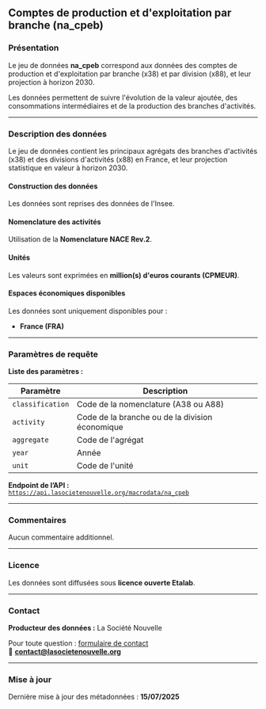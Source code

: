## Comptes de production et d'exploitation par branche (na_cpeb)

### Présentation

Le jeu de données **na_cpeb** correspond aux données des comptes de production et d'exploitation par branche (x38) et par division (x88), et leur projection à horizon 2030.

Les données permettent de suivre l'évolution de la valeur ajoutée, des consommations intermédiaires et de la production des branches d'activités.

---

### Description des données

Le jeu de données contient les principaux agrégats des branches d'activités (x38) et des divisions d'activités (x88) en France, et leur projection statistique en valeur à horizon 2030.

#### Construction des données

Les données sont reprises des données de l'Insee.

#### Nomenclature des activités

Utilisation de la **Nomenclature NACE Rev.2**.

#### Unités

Les valeurs sont exprimées en **million(s) d'euros courants (CPMEUR)**.

#### Espaces économiques disponibles

Les données sont uniquement disponibles pour :
- **France (FRA)**

---

### Paramètres de requête

**Liste des paramètres :**

<table>
  <thead>
    <tr>
      <th>Paramètre</th>
      <th>Description</th>
    </tr>
  </thead>
  <tbody>
    <tr>
      <td><code>classification</code></td>
      <td>Code de la nomenclature (A38 ou A88)</td>
    </tr>
    <tr>
      <td><code>activity</code></td>
      <td>Code de la branche ou de la division économique</td>
    </tr>
    <tr>
      <td><code>aggregate</code></td>
      <td>Code de l'agrégat</td>
    </tr>
    <tr>
      <td><code>year</code></td>
      <td>Année</td>
    </tr>
    <tr>
      <td><code>unit</code></td>
      <td>Code de l'unité</td>
    </tr>
  </tbody>
</table>

**Endpoint de l’API :**  
[`https://api.lasocietenouvelle.org/macrodata/na_cpeb`](https://api.lasocietenouvelle.org/macrodata/na_cpeb)

---

### Commentaires

Aucun commentaire additionnel.

---

### Licence

Les données sont diffusées sous **licence ouverte Etalab**.

---

### Contact

**Producteur des données :** La Société Nouvelle  

Pour toute question : [formulaire de contact](https://lasocietenouvelle.org/contact)  
📧 **contact@lasocietenouvelle.org**

---

### Mise à jour

Dernière mise à jour des métadonnées : **15/07/2025**
